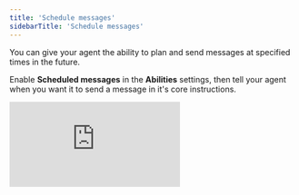 ```yaml
---
title: 'Schedule messages'
sidebarTitle: 'Schedule messages'
---
```


You can give your agent the ability to plan and send messages at specified times in the future.

Enable **Scheduled messages** in the **Abilities** settings, then tell your agent when you want it to send a message in it's core instructions.


<div
  style={{
    width: '100%',
    position: 'relative',
    paddingTop: '61.46%',
  }}>
  <iframe
    src="https://fast.wistia.com/embed/medias/185ep713cj"
    frameBorder="0"
    style={{
      position: 'absolute',
      top: 0,left: 0, width: '100%', height: '100%',
      borderRadius: '10px',
    }}/>
</div>